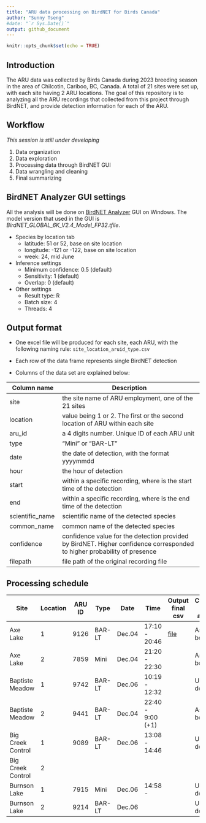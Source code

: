 ```yaml
---
title: "ARU data processing on BirdNET for Birds Canada"
author: "Sunny Tseng"
#date: "`r Sys.Date()`"
output: github_document
---
```


```r
knitr::opts_chunk$set(echo = TRUE)
```

## Introduction

The ARU data was collected by Birds Canada during 2023 breeding season in the area of Chilcotin, Cariboo, BC, Canada. A total of 21 sites were set up, with each site having 2 ARU locations. The goal of this repository is to analyzing all the ARU recordings that collected from this project through BirdNET, and provide detection information for each of the ARU.

## Workflow

*This session is still under developing*

1.  Data organization
2.  Data exploration
3.  Processing data through BirdNET GUI
4.  Data wrangling and cleaning
5.  Final summarizing

## BirdNET Analyzer GUI settings

All the analysis will be done on [BirdNET Analyzer](https://github.com/kahst/BirdNET-Analyzer) GUI on Windows. The model version that used in the GUI is *BirdNET_GLOBAL_6K_V2.4_Model_FP32.tfile*.

-   Species by location tab
    -   latitude: 51 or 52, base on site location
    -   longitude: -121 or -122, base on site location
    -   week: 24, mid June
-   Inference settings
    -   Minimum confidence: 0.5 (default)
    -   Sensitivity: 1 (default)
    -   Overlap: 0 (default)
-   Other settings
    -   Result type: R
    -   Batch size: 4
    -   Threads: 4

## Output format

-   One excel file will be produced for each site, each ARU, with the following naming rule: `site_location_aruid_type.csv`

-   Each row of the data frame represents single BirdNET detection

-   Columns of the data set are explained below:

| Column name     | Description                                                                                                              |
|--------------------|----------------------------------------------------|
| site            | the site name of ARU employment, one of the 21 sites                                                                     |
| location        | value being 1 or 2. The first or the second location of ARU within each site                                             |
| aru_id          | a 4 digits number. Unique ID of each ARU unit                                                                            |
| type            | "Mini" or "BAR-LT"                                                                                                       |
| date            | the date of detection, with the format yyyymmdd                                                                          |
| hour            | the hour of detection                                                                                                    |
| start           | within a specific recording, where is the start time of the detection                                                    |
| end             | within a specific recording, where is the end time of the detection                                                      |
| scientific_name | scientific name of the detected species                                                                                  |
| common_name     | common name of the detected species                                                                                      |
| confidence      | confidence value for the detection provided by BirdNET. Higher confidence corresponded to higher probability of presence |
| filepath        | file path of the original recording file                                                                                 |

## Processing schedule

| Site              | Location | ARU ID | Type   | Date   | Time              | Output final csv                                | Computer for analysis |
|--------|--------|--------|--------|--------|--------|--------|--------|
| Axe Lake          | 1        | 9126   | BAR-LT | Dec.04 | 17:10 - 20:46     | [file](./data/cleaned/AxeLake_1_9126_BARLT.csv) | Asus Zen book         |
| Axe Lake          | 2        | 7859   | Mini   | Dec.04 | 21:20 - 22:30     |                                                 | Asus Zen book         |
| Baptiste Meadow   | 1        | 9742   | BAR-LT | Dec.06 | 10:19 - 12:32     |                                                 | UBC desktop           |
| Baptiste Meadow   | 2        | 9441   | BAR-LT | Dec.04 | 22:40 - 9:00 (+1) |                                                 | Asus Zen book         |
| Big Creek Control | 1        | 9089   | BAR-LT | Dec.06 | 13:08 - 14:46     |                                                 | UBC desktop           |
| Big Creek Control | 2        |        |        |        |                   |                                                 |                       |
| Burnson Lake      | 1        | 7915   | Mini   | Dec.06 | 14:58 -           |                                                 | UBC desktop           |
| Burnson Lake      | 2        | 9214   | BAR-LT | Dec.06 |                   |                                                 | UBC desktop           |
